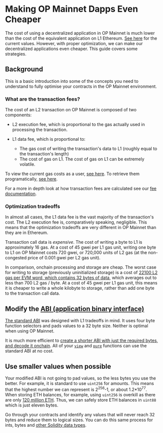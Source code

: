 # Making OP Mainnet Dapps Even Cheaper

The cost of using a decentralized application in OP Mainnet is much lower than the cost of the equivalent application on L1 Ethereum.
[See here](https://l2fees.info/) for the current values.
However, with proper optimization, we can make our decentralized applications even cheaper.
This guide covers some strategies.


## Background

This is a basic introduction into some of the concepts you need to understand to fully optimise your contracts in the OP Mainnet environment.

### What are the transaction fees?

The cost of an L2 transaction on OP Mainnet is composed of two components:

- L2 execution fee, which is proportional to the gas actually used in processing the transaction.
   
- L1 data fee, which is proportional to:
  - The gas cost of writing the transaction's data to L1 (roughly equal to the transaction's length)
  - The cost of gas on L1.
    The cost of gas on L1 can be extremely volatile. 
  
To view the current gas costs as a user, [see here](https://optimism.io/gas-tracker). To retrieve them programatically, [see here](https://github.com/ethereum-optimism/optimism-tutorial/tree/main/sdk-estimate-gas).

For a more in depth look at how transaction fees are calculated see our [fee documentation](transaction-fees.md).

### Optimization tradeoffs

In almost all cases, the L1 data fee is the vast majority of the transaction's cost.
The L2 execution fee is, comparatively speaking, negligible.
This means that the optimization tradeoffs are very different in OP Mainnet than they are in Ethereum.

Transaction call data is *expensive*.
The cost of writing a byte to L1 is approximately 16 gas.
At a cost of 45 gwei per L1 gas unit, writing one byte to L1 on OP Mainnet costs 720 gwei, or 720,000 units of L2 gas (at the non-congested price of 0.001 gwei per L2 gas unit).

In comparison, onchain processing and storage are cheap.
The worst case for writing to storage (previously uninitialized storage) is a cost of [22100 L2 gas per EVM word, which contains 32 bytes of data](https://www.evm.codes/#55), which averages out to less than 700 L2 gas / byte.
At a cost of 45 gwei per L1 gas unit, this means it is cheaper to write a whole kilobyte to storage, rather than add one byte to the transaction call data. 

## Modify the [ABI (application binary interface)](https://docs.soliditylang.org/en/latest/abi-spec.html)

[The standard ABI](https://docs.soliditylang.org/en/latest/abi-spec.html) was designed with L1 tradeoffs in mind. 
It uses four byte function selectors and pads values to a 32 byte size. 
Neither is optimal when using OP Mainnet.

It is much more efficient to [create a shorter ABI with just the required bytes, and decode it onchain](https://ethereum.org/en/developers/tutorials/short-abi/).
All of your [`view`](https://docs.soliditylang.org/en/latest/contracts.html#view-functions) and [`pure`](https://docs.soliditylang.org/en/latest/contracts.html#pure-functions) functions can use the standard ABI at no cost.


## Use smaller values when possible

Your modified ABI is not going to pad values, so the less bytes you use the better.
For example, it is standard to use `uint256` for amounts.
This means that the highest number we can represent is 2<sup>256</sup>-1, or about 1.2*10<sup>77</sup>. 
When storing ETH balances, for example, using `uint256` is overkill as there are only [120 million ETH](https://ycharts.com/indicators/ethereum_supply). Thus, we can safely store ETH balances in `uint88` which is just eleven bytes.

Go through your contracts and identify any values that will never reach 32 bytes and reduce them to logical sizes. You can do this same process for ints, bytes and [other Solidity data types](https://docs.soliditylang.org/en/develop/types.html#types).
